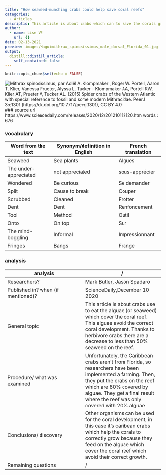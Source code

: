 ```yaml
---
title: "How seaweed-munching crabs could help save coral reefs"
categories:
  - Articles
descriptio: This article is about crabs which can to save the corals grace to their alimentation
author:
  - name: Lise VE
    url: {}
date: 02-13-2021
preview: images/Maguimithrax_spinosissimus_male_dorsal_Florida_01.jpg
output:
  distill::distill_article:
    self_contained: false
---
```


```r
knitr::opts_chunk$set(echo = FALSE)
```



![Mithrax spinosissimus, par Adiël A. Klompmaker , Roger W. Portell, Aaron T. Klier, Vanessa Prueter, Alyssa L. Tucker - Klompmaker AA, Portell RW, Klier AT, Prueter V, Tucker AL. (2015) Spider crabs of the Western Atlantic with special reference to fossil and some modern Mithracidae. PeerJ 3:e1301 (https://dx.doi.org/10.7717/peerj.1301), CC BY 4.0](images/Maguimithrax_spinosissimus_male_dorsal_Florida_01.jpg)
### source url 
https://www.sciencedaily.com/releases/2020/12/201210112120.htm
words : 676

### vocabulary 
|Word from the text|Synonym/definition in English|French translation|
| --- | --- | --- |
|Seaweed|Sea plants|Algues|
|The under-appreciated|not appreciated|sous-apprécier|
|Wondered|Be curious|Se demander| 
|Split|Cause to break|Couper| 
|Scrubbed|Cleaned|Frotter|
|Dent|Dent|Renfoncement| 
|Tool|Method|Outil| 
|Onto|On top|Sur| 
|The mind-boggling|Informal|Impressionnant| 
|Fringes|Bangs|Frange| 

### analysis
|analysis|/     |
| --- | --- |
|Researchers?|Mark Butler, Jason Spadaro|
|Published in? when (if mentioned)?|ScienceDaily,December 10 2020|
|General topic|This article is about crabs use to eat the alguae (or seaweed) which cover the coral reef. This alguae avoid the correct coral development. Thanks to herbivore crabs there are a decrease to less than 50% seaweed on the reef. |
|Procedure/ what was examined|Unfortunately, the Caribbean crabs aren't from Florida, so researchers have been implemented a farming. Then, they put the crabs on the reef which are 80% covered by alguae. They get a final result where the reef was only covered with 20% alguae.|
|Conclusions/ discovery|Other organisms can be used for the coral development, in this case it's caribean crabs which help the corals to correctly grow because they feed on the alguae which cover the coral reef which avoid their correct growth.|
|Remaining questions|/|

